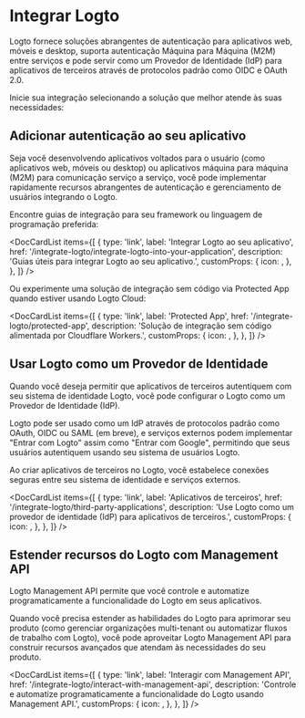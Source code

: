 
# Integrar Logto

Logto fornece soluções abrangentes de autenticação para aplicativos web, móveis e desktop, suporta autenticação Máquina para Máquina (M2M) entre serviços e pode servir como um Provedor de Identidade (IdP) para aplicativos de terceiros através de protocolos padrão como OIDC e OAuth 2.0.

Inicie sua integração selecionando a solução que melhor atende às suas necessidades:

## Adicionar autenticação ao seu aplicativo

Seja você desenvolvendo aplicativos voltados para o usuário (como aplicativos web, móveis ou desktop) ou aplicativos máquina para máquina (M2M) para comunicação serviço a serviço, você pode implementar rapidamente recursos abrangentes de autenticação e gerenciamento de usuários integrando o Logto.

Encontre guias de integração para seu framework ou linguagem de programação preferida:

<DocCardList
  items={[
    {
      type: 'link',
      label: 'Integrar Logto ao seu aplicativo',
      href: '/integrate-logto/integrate-logto-into-your-application',
      description: 'Guias úteis para integrar Logto ao seu aplicativo.',
      customProps: {
        icon: <GuidesIcon />,
      },
    },
  ]}
/>

Ou experimente uma solução de integração sem código via Protected App quando estiver usando Logto Cloud:

<DocCardList
  items={[
    {
      type: 'link',
      label: 'Protected App',
      href: '/integrate-logto/protected-app',
      description: 'Solução de integração sem código alimentada por Cloudflare Workers.',
      customProps: {
        icon: <ProtectedAppIcon />,
      },
    },
  ]}
/>

## Usar Logto como um Provedor de Identidade

Quando você deseja permitir que aplicativos de terceiros autentiquem com seu sistema de identidade Logto, você pode configurar o Logto como um Provedor de Identidade (IdP).

Logto pode ser usado como um IdP através de protocolos padrão como OAuth, OIDC ou SAML (em breve), e serviços externos podem implementar "Entrar com Logto" assim como "Entrar com Google", permitindo que seus usuários autentiquem usando seu sistema de usuários Logto.

Ao criar aplicativos de terceiros no Logto, você estabelece conexões seguras entre seu sistema de identidade e serviços externos.

<DocCardList
  items={[
    {
      type: 'link',
      label: 'Aplicativos de terceiros',
      href: '/integrate-logto/third-party-applications',
      description: 'Use Logto como um provedor de identidade (IdP) para aplicativos de terceiros.',
      customProps: {
        icon: <IntegrateIcon width={20} height={20} />,
      },
    },
  ]}
/>

## Estender recursos do Logto com Management API

Logto Management API permite que você controle e automatize programaticamente a funcionalidade do Logto em seus aplicativos.

Quando você precisa estender as habilidades do Logto para aprimorar seu produto (como gerenciar organizações multi-tenant ou automatizar fluxos de trabalho com Logto), você pode aproveitar Logto Management API para construir recursos avançados que atendam às necessidades do seu produto.

<DocCardList
  items={[
    {
      type: 'link',
      label: 'Interagir com Management API',
      href: '/integrate-logto/interact-with-management-api',
      description:
        'Controle e automatize programaticamente a funcionalidade do Logto usando Management API.',
      customProps: {
        icon: <CloudConnectionIcon />,
      },
    },
  ]}
/>

